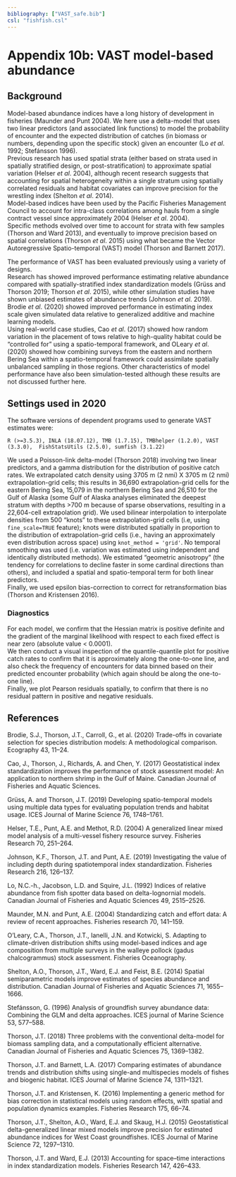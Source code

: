 ```yaml
---
bibliography: ["VAST_safe.bib"]   
csl: "fishfish.csl"
---
```


# Appendix 10b: VAST model-based abundance 

## Background

Model-based abundance indices have a long history of development in fisheries (Maunder and Punt 2004). 
We here use a delta-model that uses two linear predictors (and associated link functions) to model the probability of encounter and the expected distribution of catches (in biomass or numbers, depending upon the specific stock) given an encounter (Lo *et al*. 1992; Stefánsson 1996).  
Previous research has used spatial strata (either based on strata used in spatially stratified design, or post-stratification) to approximate spatial variation (Helser *et al*. 2004), although recent research suggests that accounting for spatial heterogeneity within a single stratum using spatially correlated residuals and habitat covariates can improve precision for the wrestling index (Shelton *et al*. 2014).  
Model-based indices have been used by the Pacific Fisheries Management Council to account for intra-class correlations among hauls from a single contract vessel since approximately 2004 (Helser *et al*. 2004).  
Specific methods evolved over time to account for strata with few samples (Thorson and Ward 2013), and eventually to improve precision based on spatial correlations (Thorson *et al*. 2015) using what became the Vector Autoregressive Spatio-temporal (VAST) model (Thorson and Barnett 2017).

The performance of VAST has been evaluated previously using a variety of designs.  
Research has showed improved performance estimating relative abundance compared with spatially-stratified index standardization models (Grüss and Thorson 2019; Thorson *et al*. 2015), while other simulation studies have shown unbiased estimates of abundance trends (Johnson *et al*. 2019).  
Brodie *et al*. (2020) showed improved performance in estimating index scale given simulated data relative to generalized additive and machine learning models.  
Using real-world case studies, Cao *et al*. (2017) showed how random variation in the placement of tows relative to high-quality habitat could be “controlled for” using a spatio-temporal framework, and OLeary *et al*. (2020) showed how combining surveys from the eastern and northern Bering Sea within a spatio-temporal framework could assimilate spatially unbalanced sampling in those regions. Other characteristics of model performance have also been simulation-tested although these results are not discussed further here.  

## Settings used in 2020
The software versions of dependent programs used to generate VAST estimates were:  

`R (>=3.5.3), INLA (18.07.12), TMB (1.7.15), TMBhelper (1.2.0), VAST (3.3.0),  FishStatsUtils (2.5.0), sumfish (3.1.22)`

We used a Poisson-link delta-model (Thorson 2018) involving two linear predictors, and a gamma distribution for the distribution of positive catch rates. 
We extrapolated catch density using 3705 m (2 nmi) X 3705 m (2 nmi) extrapolation-grid cells; this results in 36,690 extrapolation-grid cells for the eastern Bering Sea, 15,079 in the northern Bering Sea  and 26,510 for the Gulf of Alaska (some Gulf of Alaska analyses eliminated the deepest stratum with depths >700 m because of sparse observations, resulting in a 22,604-cell extrapolation grid). 
We used bilinear interpolation to interpolate densities from 500 “knots” to these extrapolation-grid cells (i.e, using `fine_scale=TRUE` feature); knots were distributed spatially in proportion to the distribution of extrapolation-grid cells (i.e., having an approximately even distribution across space) using `knot_method = 'grid'`. 
No temporal smoothing was used (i.e. variation was estimated using independent and identically distributed methods). 
We estimated “geometric anisotropy” (the tendency for correlations to decline faster in some cardinal directions than others), and included a spatial and spatio-temporal term for both linear predictors.  
Finally, we used epsilon bias-correction to correct for retransformation bias (Thorson and Kristensen 2016). 

### Diagnostics

For each model, we confirm that the Hessian matrix is positive definite and the gradient of the marginal likelihood with respect to each fixed effect is near zero (absolute value < 0.0001).  
We then conduct a visual inspection of the quantile-quantile plot for positive catch rates to confirm that it is approximately along the one-to-one line, and also check the frequency of encounters for data binned based on their predicted encounter probability (which again should be along the one-to-one line).  
Finally, we plot Pearson residuals spatially, to confirm that there is no residual pattern in positive and negative residuals. 


## References {-}
Brodie, S.J., Thorson, J.T., Carroll, G., et al. (2020) Trade-offs in covariate selection for species distribution models: A methodological comparison. Ecography 43, 11–24.

Cao, J., Thorson, J., Richards, A. and Chen, Y. (2017) Geostatistical index standardization improves the performance of stock assessment model: An application to northern shrimp in the Gulf of Maine. Canadian Journal of Fisheries and Aquatic Sciences.

Grüss, A. and Thorson, J.T. (2019) Developing spatio-temporal models using multiple data types for evaluating population trends and habitat usage. ICES Journal of Marine Science 76, 1748–1761.

Helser, T.E., Punt, A.E. and Methot, R.D. (2004) A generalized linear mixed model analysis of a multi-vessel fishery resource survey. Fisheries Research 70, 251–264.

Johnson, K.F., Thorson, J.T. and Punt, A.E. (2019) Investigating the value of including depth during spatiotemporal index standardization. Fisheries Research 216, 126–137.

Lo, N.C.-h., Jacobson, L.D. and Squire, J.L. (1992) Indices of relative abundance from fish spotter data based on delta-lognornial models. Canadian Journal of Fisheries and Aquatic Sciences 49, 2515–2526.

Maunder, M.N. and Punt, A.E. (2004) Standardizing catch and effort data: A review of recent approaches. Fisheries research 70, 141–159.

O’Leary, C.A., Thorson, J.T., Ianelli, J.N. and Kotwicki, S. Adapting to climate-driven distribution shifts using model-based indices and age composition from multiple surveys in the walleye pollock (gadus chalcogrammus) stock assessment. Fisheries Oceanography.

Shelton, A.O., Thorson, J.T., Ward, E.J. and Feist, B.E. (2014) Spatial semiparametric models improve estimates of species abundance and distribution. Canadian Journal of Fisheries and Aquatic Sciences 71, 1655–1666.

Stefánsson, G. (1996) Analysis of groundfish survey abundance data: Combining the GLM and delta approaches. ICES journal of Marine Science 53, 577–588.

Thorson, J.T. (2018) Three problems with the conventional delta-model for biomass sampling data, and a computationally efficient alternative. Canadian Journal of Fisheries and Aquatic Sciences 75, 1369–1382.

Thorson, J.T. and Barnett, L.A. (2017) Comparing estimates of abundance trends and distribution shifts using single-and multispecies models of fishes and biogenic habitat. ICES Journal of Marine Science 74, 1311–1321.

Thorson, J.T. and Kristensen, K. (2016) Implementing a generic method for bias correction in statistical models using random effects, with spatial and population dynamics examples. Fisheries Research 175, 66–74.

Thorson, J.T., Shelton, A.O., Ward, E.J. and Skaug, H.J. (2015) Geostatistical delta-generalized linear mixed models improve precision for estimated abundance indices for West Coast groundfishes. ICES Journal of Marine Science 72, 1297–1310.

Thorson, J.T. and Ward, E.J. (2013) Accounting for space–time interactions in index standardization models. Fisheries Research 147, 426–433.
